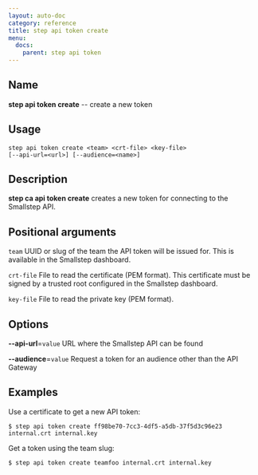 ```yaml
---
layout: auto-doc
category: reference
title: step api token create
menu:
  docs:
    parent: step api token
---
```


## Name
**step api token create** -- create a new token

## Usage

```raw
step api token create <team> <crt-file> <key-file>
[--api-url=<url>] [--audience=<name>]

```

## Description

**step ca api token create** creates a new token for connecting to the Smallstep API.

## Positional arguments

`team`
UUID or slug of the team the API token will be issued for. This is available in the Smallstep dashboard.

`crt-file`
File to read the certificate (PEM format). This certificate must be signed by a trusted root configured in the Smallstep dashboard.

`key-file`
File to read the private key (PEM format).

## Options


**--api-url**=`value`
URL where the Smallstep API can be found

**--audience**=`value`
Request a token for an audience other than the API Gateway

## Examples
Use a certificate to get a new API token:
```shell
$ step api token create ff98be70-7cc3-4df5-a5db-37f5d3c96e23 internal.crt internal.key
```

Get a token using the team slug:
```shell
$ step api token create teamfoo internal.crt internal.key
```


